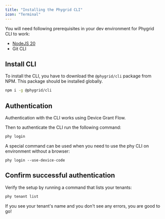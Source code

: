 ```yaml
---
title: "Installing the Phygrid CLI"
icon: "Terminal"
---
```


You will need following prerequisites in your dev environment for Phygrid CLI to work:

- [NodeJS 20](https://nodejs.org/en/)
- Git CLI

## Install CLI

To install the CLI, you have to download the `@phygrid/cli` package from NPM. This package should be installed globally.

```bash
npm i -g @phygrid/cli
```

## Authentication

Authentication with the CLI works using Device Grant Flow.

Then to authenticate the CLI run the following command:

```bash
phy login
```

A special command can be used when you need to use the phy CLI on environment without a browser:

```
phy login --use-device-code
```

## Confirm successful authentication

Verify the setup by running a command that lists your tenants:

```bash
phy tenant list
```

If you see your tenant's name and you don't see any errors, you are good to go!
